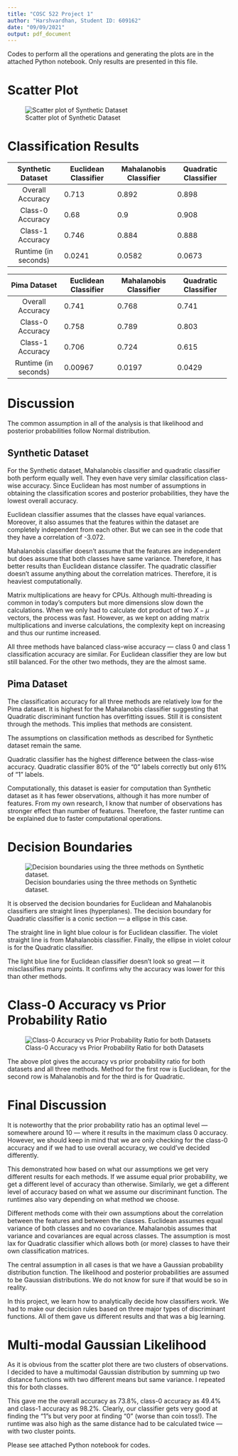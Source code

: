 ```yaml
---
title: "COSC 522 Project 1"
author: "Harshvardhan, Student ID: 609162"
date: "09/09/2021"
output: pdf_document
---
```


Codes to perform all the operations and generating the plots are in the attached Python notebook. Only results are presented in this file.

# Scatter Plot

![Scatter plot of Synthetic Dataset](scatter.png)

# Classification Results

+----------------------+----------------------+------------------------+----------------------+
| Synthetic Dataset    | Euclidean Classifier | Mahalanobis Classifier | Quadratic Classifier |
+:====================:+======================+========================+======================+
| Overall Accuracy     | 0.713                | 0.892                  | 0.898                |
+----------------------+----------------------+------------------------+----------------------+
| Class-0 Accuracy     | 0.68                 | 0.9                    | 0.908                |
+----------------------+----------------------+------------------------+----------------------+
| Class-1 Accuracy     | 0.746                | 0.884                  | 0.888                |
+----------------------+----------------------+------------------------+----------------------+
| Runtime (in seconds) | 0.0241               | 0.0582                 | 0.0673               |
+----------------------+----------------------+------------------------+----------------------+

+----------------------+----------------------+------------------------+----------------------+
| Pima Dataset         | Euclidean Classifier | Mahalanobis Classifier | Quadratic Classifier |
+:====================:+======================+========================+======================+
| Overall Accuracy     | 0.741                | 0.768                  | 0.741                |
+----------------------+----------------------+------------------------+----------------------+
| Class-0 Accuracy     | 0.758                | 0.789                  | 0.803                |
+----------------------+----------------------+------------------------+----------------------+
| Class-1 Accuracy     | 0.706                | 0.724                  | 0.615                |
+----------------------+----------------------+------------------------+----------------------+
| Runtime (in seconds) | 0.00967              | 0.0197                 | 0.0429               |
+----------------------+----------------------+------------------------+----------------------+

# Discussion

The common assumption in all of the analysis is that likelihood and posterior probabilities follow Normal distribution.

## Synthetic Dataset

For the Synthetic dataset, Mahalanobis classifier and quadratic classifier both perform equally well. They even have very similar classification class-wise accuracy. Since Euclidean has most number of assumptions in obtaining the classification scores and posterior probabilities, they have the lowest overall accuracy.

Euclidean classifier assumes that the classes have equal variances. Moreover, it also assumes that the features within the dataset are completely independent from each other. But we can see in the code that they have a correlation of -3.072.

Mahalanobis classifier doesn't assume that the features are independent but does assume that both classes have same variance. Therefore, it has better results than Euclidean distance classifer. The quadratic classifier doesn't assume anything about the correlation matrices. Therefore, it is heaviest computationally.

Matrix multiplications are heavy for CPUs. Although multi-threading is common in today's computers but more dimensions slow down the calculations. When we only had to calculate dot product of two $X-\mu$ vectors, the process was fast. However, as we kept on adding matrix multiplications and inverse calculations, the complexity kept on increasing and thus our runtime increased.

All three methods have balanced class-wise accuracy --- class 0 and class 1 classification accuracy are similar. For Euclidean classifier they are low but still balanced. For the other two methods, they are the almost same.

## Pima Dataset

The classification accuracy for all three methods are relatively low for the Pima dataset. It is highest for the Mahalanobis classifier suggesting that Quadratic discriminant function has overfitting issues. Still it is consistent through the methods. This implies that methods are consistent.

The assumptions on classification methods as described for Synthetic dataset remain the same.

Quadratic classifier has the highest difference between the class-wise accuracy. Quadratic classifier 80% of the "0" labels correctly but only 61% of "1" labels.

Computationally, this dataset is easier for computation than Synthetic dataset as it has fewer observations, although it has more number of features. From my own research, I know that number of observations has stronger effect than number of features. Therefore, the faster runtime can be explained due to faster computational operations.

# Decision Boundaries

![Decision boundaries using the three methods on Synthetic dataset.](decision_boundaries.png)

It is observed the decision boundaries for Euclidean and Mahalanobis classifiers are straight lines (hyperplanes). The decision boundary for Quadratic classifier is a conic section --- a ellipse in this case.

The straight line in light blue colour is for Euclidean classifier. The violet straight line is from Mahalanobis classifier. Finally, the ellipse in violet colour is for the Quadratic classifier.

The light blue line for Euclidean classifier doesn't look so great --- it misclassifies many points. It confirms why the accuracy was lower for this than other methods.

# Class-0 Accuracy vs Prior Probability Ratio

![Class-0 Accuracy vs Prior Probability Ratio for both Datasets](class0.png)

The above plot gives the accuracy vs prior probability ratio for both datasets and all three methods. Method for the first row is Euclidean, for the second row is Mahalanobis and for the third is for Quadratic.

# Final Discussion

It is noteworthy that the prior probability ratio has an optimal level --- somewhere around 10 --- where it results in the maximum class 0 accuracy. However, we should keep in mind that we are only checking for the class-0 accuracy and if we had to use overall accuracy, we could've decided differently.

This demonstrated how based on what our assumptions we get very different results for each methods. If we assume equal prior probability, we get a different level of accuracy than otherwise. Similarly, we get a different level of accuracy based on what we assume our discriminant function. The runtimes also vary depending on what method we choose.

Different methods come with their own assumptions about the correlation between the features and between the classes. Euclidean assumes equal variance of both classes and no covariance. Mahalanobis assumes that variance and covariances are equal across classes. The assumption is most lax for Quadratic classifier which allows both (or more) classes to have their own classification matrices.

The central assumption in all cases is that we have a Gaussian probability distribution function. The likelihood and posterior probabilities are assumed to be Gaussian distributions. We do not know for sure if that would be so in reality.

In this project, we learn how to analytically decide how classifiers work. We had to make our decision rules based on three major types of discriminant functions. All of them gave us different results and that was a big learning.

# Multi-modal Gaussian Likelihood

As it is obvious from the scatter plot there are two clusters of observations. I decided to have a multimodal Gaussian distribution by summing up two distance functions with two different means but same variance. I repeated this for both classes.

This gave me the overall accuracy as 73.8%, class-0 accuracy as 49.4% and class-1 accuracy as 98.2%. Clearly, our classifier gets very good at finding the "1"s but very poor at finding "0" (worse than coin toss!). The runtime was also high as the same distance had to be calculated twice --- with two cluster points.

Please see attached Python notebook for codes.
